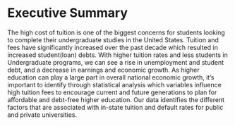 # Executive Summary

The high cost of tuition is one of the biggest concerns for students looking to complete their undergraduate studies in the United States. Tuition and fees have significantly increased over the past decade which resulted in increased student(loan) debts. With higher tuition rates and less students in Undergraduate programs, we can see a rise in unemployment and student debt, and a decrease in earnings and economic growth. As higher education can play a large part in overall national economic growth, it’s important to identify through statistical analysis which variables influence high tuition fees to encourage current and future generations to plan for affordable and debt-free higher education. Our data identifies the different factors that are associated with in-state tuition and default rates for public and private universities. 
